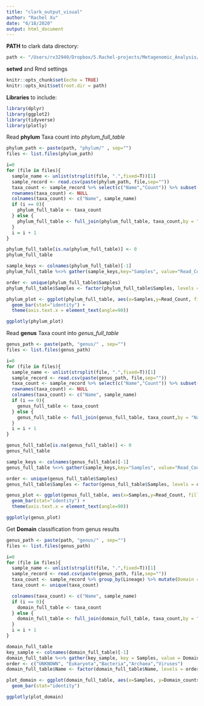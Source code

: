 ```yaml
---
title: "clark_output_visual"
author: "Rachel Xu"
date: "6/18/2020"
output: html_document
---
```


**PATH** to clark data directory:
```r
path <- "/Users/rx32940/Dropbox/5.Rachel-projects/Metagenomic_Analysis/final_analysis/clark/"
```

**setwd** and Rmd settings
```r
knitr::opts_chunk$set(echo = TRUE)
knitr::opts_knit$set(root.dir = path)
```

**Libraries** to include:
```r
library(dplyr)
library(ggplot2)
library(tidyverse)
library(plotly)


```

Read **phylum** Taxa count into _phylum_full_table_
```r
phylum_path <- paste(path, "phylum/" , sep="")
files <- list.files(phylum_path)

i=0
for (file in files){
  sample_name <- unlist(strsplit(file, ".",fixed=T))[1]
  sample_record <- read.csv(paste(phylum_path, file,sep=""))
  taxa_count <- sample_record %>% select(c("Name","Count")) %>% subset(Name != "Chordata" & Name != "UNKNOWN")
  rownames(taxa_count) <- NULL
  colnames(taxa_count) <- c("Name", sample_name)
  if (i == 0){
    phylum_full_table <- taxa_count
  } else {
    phylum_full_table <- full_join(phylum_full_table, taxa_count,by = "Name")
  }
  i = i + 1
}

phylum_full_table[is.na(phylum_full_table)] <- 0
phylum_full_table

sample_keys <- colnames(phylum_full_table)[-1]
phylum_full_table %<>% gather(sample_keys,key="Samples", value="Read_Count")

order <- unique(phylum_full_table$Samples)
phylum_full_table$Samples <- factor(phylum_full_table$Samples, levels = order)
```

```r

phylum_plot <- ggplot(phylum_full_table, aes(x=Samples,y=Read_Count, fill=Name)) + 
  geom_bar(stat="identity") +
  theme(axis.text.x = element_text(angle=90))

ggplotly(phylum_plot)
```

Read **genus** Taxa count into _genus_full_table_
```r
genus_path <- paste(path, "genus/" , sep="")
files <- list.files(genus_path)

i=0
for (file in files){
  sample_name <- unlist(strsplit(file, ".",fixed=T))[1]
  sample_record <- read.csv(paste(genus_path, file,sep=""))
  taxa_count <- sample_record %>% select(c("Name","Count")) %>% subset(Name != "Homo" & Name != "UNKNOWN")
  rownames(taxa_count) <- NULL
  colnames(taxa_count) <- c("Name", sample_name)
  if (i == 0){
    genus_full_table <- taxa_count
  } else {
    genus_full_table <- full_join(genus_full_table, taxa_count,by = "Name")
  }
  i = i + 1
}

genus_full_table[is.na(genus_full_table)] <- 0
genus_full_table

sample_keys <- colnames(genus_full_table)[-1]
genus_full_table %<>% gather(sample_keys,key="Samples", value="Read_Count")

order <- unique(genus_full_table$Samples)
genus_full_table$Samples <- factor(genus_full_table$Samples, levels = order)
```

```r

genus_plot <- ggplot(genus_full_table, aes(x=Samples,y=Read_Count, fill=Name)) + 
  geom_bar(stat="identity") +
  theme(axis.text.x = element_text(angle=90))

ggplotly(genus_plot)
```

Get **Domain** classification from genus results
```r

genus_path <- paste(path, "genus/" , sep="")
files <- list.files(genus_path)

i=0
for (file in files){
  sample_name <- unlist(strsplit(file, ".",fixed=T))[1]
  sample_record <- read.csv(paste(genus_path, file,sep=""))
  taxa_count <- sample_record %>% group_by(Lineage) %>% mutate(Domain = sum(Count)) %>% select("Lineage","Domain")
  taxa_count <- unique(taxa_count)

  colnames(taxa_count) <- c("Name", sample_name)
  if (i == 0){
    domain_full_table <- taxa_count
  } else {
    domain_full_table <- full_join(domain_full_table, taxa_count,by = "Name")
  }
  i = i + 1
}

domain_full_table
key_sample <- colnames(domain_full_table)[-1]
domain_full_table %<>% gather(key_sample, key = Samples, value = Domain_counts)
order <- c("UNKNOWN", "Eukaryota","Bacteria","Archaea","Viruses")
domain_full_table$Name <- factor(domain_full_table$Name, levels = order)

```

```r

plot_domain <- ggplot(domain_full_table, aes(x=Samples, y=Domain_counts, fill=Name)) +
  geom_bar(stat="identity")

ggplotly(plot_domain)

```
